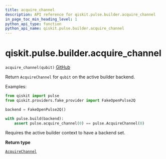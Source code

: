 ```yaml
---
title: acquire_channel
description: API reference for qiskit.pulse.builder.acquire_channel
in_page_toc_min_heading_level: 1
python_api_type: function
python_api_name: qiskit.pulse.builder.acquire_channel
---
```


# qiskit.pulse.builder.acquire\_channel

<span id="qiskit.pulse.builder.acquire_channel" />

`acquire_channel(qubit)` [GitHub](https://github.com/qiskit/qiskit/tree/stable/0.22/qiskit/pulse/builder.py "view source code")

Return `AcquireChannel` for `qubit` on the active builder backend.

Examples:

```python
from qiskit import pulse
from qiskit.providers.fake_provider import FakeOpenPulse2Q

backend = FakeOpenPulse2Q()

with pulse.build(backend):
    assert pulse.acquire_channel(0) == pulse.AcquireChannel(0)
```

<Admonition title="Note" type="note">
  Requires the active builder context to have a backend set.
</Admonition>

**Return type**

[`AcquireChannel`](qiskit.pulse.channels.AcquireChannel "qiskit.pulse.channels.AcquireChannel")

